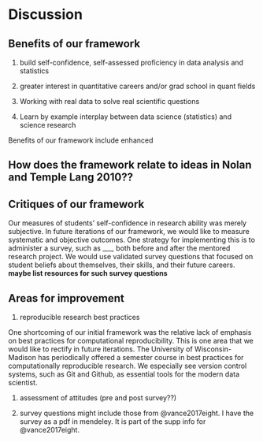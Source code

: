 # Discussion

## Benefits of our framework

1. build self-confidence, self-assessed proficiency in data analysis and statistics

1. greater interest in quantitative careers and/or grad school in quant fields

1. Working with real data to solve real scientific questions

1. Learn by example interplay between data science (statistics) and science research


Benefits of our framework include enhanced 

## How does the framework relate to ideas in Nolan and Temple Lang 2010??



## Critiques of our framework

Our measures of students' self-confidence in research ability was merely subjective. In 
future iterations of our framework, we would like to measure systematic and objective 
outcomes. One strategy for implementing this is to administer a survey, such as \_\_\_, 
both before and after the mentored research project. We would use validated survey 
questions that focused on student beliefs about themselves, their skills, and their 
future careers. **maybe list resources for such survey questions**

## Areas for improvement

1. reproducible research best practices

One shortcoming of our initial framework was the relative lack of emphasis on best practices for computational reproducibility. This is one area that we would like to rectify in future iterations. The University of Wisconsin-Madison has periodically offered a semester course in best practices for computationally reproducible research. We especially see version control systems, such as Git and Github, as essential tools for the modern data scientist.

1. assessment of attitudes (pre and post survey??) 


1. survey questions might include those from @vance2017eight. I have the survey as a pdf in mendeley. It is part of the supp info for @vance2017eight.

